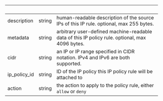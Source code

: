 
| &nbsp;       | &nbsp; | &nbsp;                                                                                         |
| ------------ | ------ | ---------------------------------------------------------------------------------------------- |
| description  | string | human-readable description of the source IPs of this IP rule. optional, max 255 bytes.         |
| metadata     | string | arbitrary user-defined machine-readable data of this IP policy rule. optional, max 4096 bytes. |
| cidr         | string | an IP or IP range specified in CIDR notation. IPv4 and IPv6 are both supported.                |
| ip_policy_id | string | ID of the IP policy this IP policy rule will be attached to                                    |
| action       | string | the action to apply to the policy rule, either `allow` or `deny`                               |

